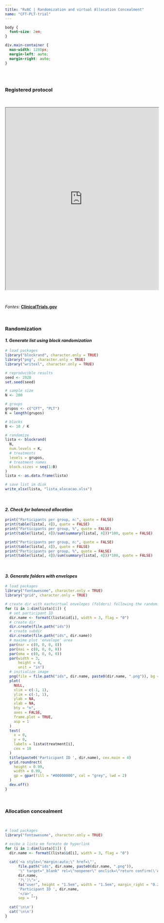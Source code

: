 ```yaml
---
title: "RvAC | Randomization and virtual Allocation Concealment"
name: "CFT-PLT-trial"
---
```


```css
body {
  font-size: 2em;
}

div.main-container {
  max-width: 1280px;
  margin-left: auto;
  margin-right: auto;
}
```

## {.unlist .unnumbered .tabset}

<br>

### **Registered protocol**

<br>

<iframe src="https://clinicaltrials.gov/ct2/show/NCT05480982" style="width:100%; height:600px;"></iframe>

<br>

*Fontes:* [**ClinicalTrials.gov**](https://clinicaltrials.gov)

<br>

### **Randomization**

#### *1. Generate list using block randomization*

```r
# load packages
library("blockrand", character.only = TRUE)
library("png", character.only = TRUE)
library("writexl", character.only = TRUE)

# reproducible results
seed <- 2020
set.seed(seed)

# sample size
N <- 200

# groups
grupos <- c("CFT", "PLT")
K = length(grupos)

# blocks
B <- 10 / K

# randomize
lista <- blockrand(
  N,
  num.levels = K,
  # treatments
  levels = grupos,
  # treatment names
  block.sizes = seq(1:B)
)
lista <- as.data.frame(lista)

# save list im disk
write_xlsx(lista, "lista_alocacao.xlsx")
```

<br>

#### *2. Check for balanced allocation*

```r
print("Participants per group, n:", quote = FALSE)
print(table(lista[, 4]), quote = FALSE)
print("Participants per group, %", quote = FALSE)
print(table(lista[, 4])/sum(summary(lista[, 4]))*100, quote = FALSE)
```

```r
print("Participants per group, n:", quote = FALSE)
print(table(lista[, 4]), quote = FALSE)
print("Participants per group, %", quote = FALSE)
print(table(lista[, 4])/sum(summary(lista[, 4]))*100, quote = FALSE)
```

<br>

#### *3. Generate folders with envelopes*

```r
# load packages
library("fontawesome", character.only = TRUE)
library("grid", character.only = TRUE)

# create dir with eachvirtual envelopes (folders) following the randomization list
for (i in 1:dim(lista)[1]) {
  # set participant ID
  dir.name <- formatC(lista$id[i], width = 3, flag = "0")
  # create dir
  dir.create(file.path("ids"))
  # create subdir
  dir.create(file.path("ids", dir.name))
  # maxime plot 'envelope' area
  par(mar = c(0, 0, 0, 0))
  par(mai = c(0, 0, 0, 0))
  par(oma = c(0, 0, 0, 0))
  par(width = 3,
      height = 4,
      unit = "in")
  # initialize image
  png(file = file.path("ids", dir.name, paste0(dir.name, ".png")), bg = "transparent")
  plot(
    NULL,
    xlim = c(-1, 1),
    ylim = c(-1, 1),
    ylab = NA,
    xlab = NA,
    bty = "n",
    axes = FALSE,
    frame.plot = TRUE,
    asp = 1
  )
  text(
    x = 0,
    y = 0,
    labels = lista$treatment[i],
    cex = 10
  )
  title(paste0('Participant ID ', dir.name), cex.main = 4)
  grid.roundrect(
    height = 0.99,
    width = 0.99,
    gp = gpar(fill = "#00000000", col = "grey", lwd = 2)
  )
  dev.off()
}
```

<br>

### **Allocation concealment**

<br>

```r
# load packages
library("fontawesome", character.only = TRUE)

# exibe a lista em formato de hyperlink
for (i in 1:dim(lista)[1]) {
  dir.name <- formatC(lista$id[i], width = 3, flag = "0")
  
  cat('<a style=\"margin:auto;\" href=\"',
      file.path("ids", dir.name, paste0(dir.name, ".png")),
      '\" target="_blank" rel=\"noopener\" onclick=\"return confirm(\'Are you sure you want to open an envelope for PARTICIPANT ID ',
      dir.name,
      '?\')\">',
      fa("user", height = "1.5em", width = "1.5em", margin_right = "0.2em"),
      'Participant ID ', dir.name,
      '</a>',
      sep = "")
  
  cat('\n\n')
  cat('\n\n')
}
```

